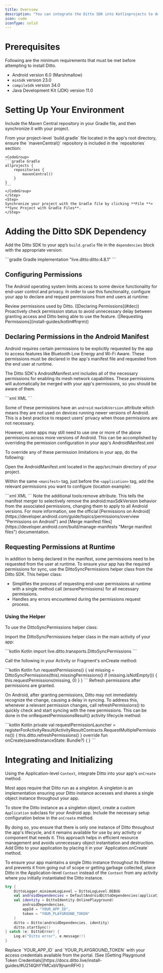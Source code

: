 ```yaml
---
title: Overview
description: "You can integrate the Ditto SDK into Kotlinprojects to develop native apps for the Android platform."
icon: code
iconType: solid
---
```


# Prerequisites

Following are the minimum requirements that must be met before attempting to install Ditto.

- Android version 6.0 (Marshmallow)
- `minSdk` version 23.0
- `compileSdk` version 34.0
- Java Development Kit (JDK) version 11.0

# Setting Up Your Environment

Include the Maven Central repository in your Gradle file, and then synchronize it with your project.

<Steps>
    <Step>
    From your project-level `build.gradle` file located in the app's root directory, ensure the `mavenCentral()` repository is included in the `repositories` section:

    <CodeGroup>
    ```gradle Gradle
    allprojects {
        repositories {
            mavenCentral()
        }
    }
    ```
    </CodeGroup>
    </Step>
    <Step>
    Synchronize your project with the Gradle file by clicking **File **> **Sync Project with Gradle Files**.
    </Step>

</Steps>

# Adding the Ditto SDK Dependency

Add the Ditto SDK to your app’s `build.gradle` file in the `dependencies` block with the appropriate version:

<CodeGroup>
```gradle Gradle
implementation "live.ditto:ditto:4.8.1"
```
</CodeGroup>

## Configuring Permissions

The Android operating system limits access to some device functionality for end-user control and privacy. In order to use this functionality, configure your app to declare and request permissions from end users at runtime:

<Steps>
<Step>
Review permissions used by Ditto. ([Declaring Permissions](#dec))
</Step>
<Step>
Proactively check permission status to avoid unnecessary delay between granting access and Ditto being able to use the feature. ([Requesting Permissions](install-guides/kotlin#frqrm))
</Step>
</Steps>

## Declaring Permissions in the Android Manifest

Android requires certain permissions to be explicitly requested by the app to access features like Bluetooth Low Energy and Wi-Fi Aware. These permissions must be declared in the app's manifest file and requested from the end user at runtime.

The Ditto SDK's AndroidManifest.xml includes all of the necessary permissions for enabling its mesh network capabilities. These permissions will automatically be merged with your app's permissions, so you should be aware of them.

<CodeGroup>
```xml XML
<uses-permission android:name\="android.permission.BLUETOOTH" 
 android:maxSdkVersion\="30" /> 
<uses-permission android:name\="android.permission.BLUETOOTH\_ADMIN" 
 android:maxSdkVersion\="30" /> 
<uses-permission android:name\="android.permission.BLUETOOTH\_ADVERTISE" 
 tools:targetApi\="s" /> 
<uses-permission android:name\="android.permission.BLUETOOTH\_CONNECT" 
 tools:targetApi\="s" /> 
<uses-permission android:name\="android.permission.BLUETOOTH\_SCAN" 
 android:usesPermissionFlags\="neverForLocation" 
 tools:targetApi\="s" /> 
<uses-permission android:name\="android.permission.ACCESS\_FINE\_LOCATION" 
 android:maxSdkVersion\="32" /> 
<uses-permission android:name\="android.permission.ACCESS\_COARSE\_LOCATION" 
 android:maxSdkVersion\="30" /> 
<uses-permission android:name\="android.permission.INTERNET" /> 
<uses-permission android:name\="android.permission.ACCESS\_WIFI\_STATE" /> 
<uses-permission android:name\="android.permission.ACCESS\_NETWORK\_STATE" /> 
<uses-permission android:name\="android.permission.CHANGE\_NETWORK\_STATE" /> 
<uses-permission android:name\="android.permission.CHANGE\_WIFI\_MULTICAST\_STATE" /> 
<uses-permission android:name\="android.permission.CHANGE\_WIFI\_STATE" /> 
<uses-permission android:name\="android.permission.NEARBY\_WIFI\_DEVICES" 
 android:usesPermissionFlags\="neverForLocation" 
 tools:targetApi\="tiramisu" />
```
</CodeGroup>

Some of these permissions have an `android:maxSdkVersion` attribute which means they are not used on devices running newer versions of Android. This is a best practice to respect users' privacy when those permissions are not necessary.

However, some apps may still need to use one or more of the above permissions across more versions of Android. This can be accomplished by overriding the permission configuration in your app's AndroidManifest.xml

To override any of these permission limitations in your app, do the following:

<Steps>
<Step>
Open the AndroidManifest.xml located in the app/src/main directory of your project.
</Step>
<Step>

Within the same `<manifest>` tag, just before the `<application>` tag, add the relevant permissions you want to configure (location example):

<CodeGroup>
```xml XML
<uses-permission android:name\="android.permission.ACCESS_FINE_LOCATION" 
 tools:remove\="android:maxSdkVersion" /> 
<uses-permission android:name\="android.permission.ACCESS_COARSE_LOCATION" 
 tools:remove\="android:maxSdkVersion" />
```
</CodeGroup>
Note the additional tools:remove attribute. This tells the manifest merger to selectively remove the android:maxSdkVersion behavior from the associated permissions, changing them to apply to all Android versions.
</Step>
</Steps>

<Info>
For more information, see the official [Permissions on Android](https://developer.android.com/guide/topics/permissions/overview "Permissions on Android") and [Merge manifest files](https://developer.android.com/build/manage-manifests "Merge manifest files") documentation.
</Info>

## Requesting Permissions at Runtime
In addition to being declared in the manifest, some permissions need to be requested from the user at runtime. To ensure your app has the required permissions for sync, use the DittoSyncPermissions helper class from the Ditto SDK. This helper class:

- Simplifies the process of requesting end-user permissions at runtime with a single method call (ensurePermissions) for all necessary permissions.
- Handles any errors encountered during the permissions request process.

### Using the Helper
To use the DittoSyncPermissions helper class:

<Steps>
<Step>

Import the DittoSyncPermissions helper class in the main activity of your app:

<CodeGroup>
```kotlin Kotlin
import live.ditto.transports.DittoSyncPermissions
```
</CodeGroup>
</Step>

<Step>

Call the following in your Activity or Fragment's onCreate method:

<CodeGroup>
```kotlin Kotlin
fun requestPermissions() {
    val missing = DittoSyncPermissions(this).missingPermissions()
    if (missing.isNotEmpty()) {
        this.requestPermissions(missing, 0)
    }
}
```
</CodeGroup>
</Step>

<Step>
Refresh permissions after permissions are granted.

On Android, after granting permissions, Ditto may not immediately recognize the change, causing a delay in syncing. To address this, whenever a relevant permission changes, call refreshPermissions() to quickly check and start syncing with the new permissions. This can be done in the onRequestPermissionsResult() activity lifecycle method:

<CodeGroup>
```kotlin Kotlin
private val requestPermissionLauncher = registerForActivityResult(ActivityResultContracts.RequestMultiplePermissions()) { this.ditto.refreshPermissions() } 
override fun onCreate(savedInstanceState: Bundle?) { }
```
</CodeGroup>
</Step>
</Steps>

# Integrating and Initializing

Using the Application-level `Context`, integrate Ditto into your app's `onCreate` method.

Most apps require that Ditto run as a _singleton_. A singleton is an implementation ensuring your Ditto instance accesses and shares a single object instance throughout your app.

To store the Ditto instance as a singleton object, create a custom `Application` subclass for your Android app. Include the necessary setup configuration below in the `onCreate` method.

<Info>
By doing so, you ensure that there is only one instance of Ditto throughout the app's lifecycle, and it remains available for use by any activity or component that needs it. This approach helps in efficient resource management and avoids unnecessary object instantiation and destruction.
</Info>

<Steps>
<Step>
Add Ditto to your application by placing it in your `Application.onCreate` method.

<Warning>

To ensure your app maintains a single Ditto instance throughout its lifetime and prevents it from going out of scope or getting garbage collected, place Ditto in the Application-level `Context` instead of the `Context` from any activity where you initially instantiated the Ditto instance.

</Warning>

```kotlin Kotlin
try {
    DittoLogger.minimumLogLevel = DittoLogLevel.DEBUG
    val androidDependencies = DefaultAndroidDittoDependencies(applicationContext)
    val identity = DittoIdentity.OnlinePlayground(
        androidDependencies,
        appId = "YOUR_APP_ID",
        token = "YOUR_PLAYGROUND_TOKEN"
    )
    ditto = Ditto(androidDependencies, identity)
    ditto.startSync()
} catch (e: DittoError) {
    Log.e("Ditto error", e.message!!)
}
```

</Step>

<Step>
Replace `YOUR_APP_ID` and `YOUR_PLAYGROUND_TOKEN` with your access credentials available from the portal. (See [Getting Playground Token Credentials](https://docs.ditto.live/install-guides/#U214QhYYMCxbV9jnamRFH) )
</Step>
</Steps>
